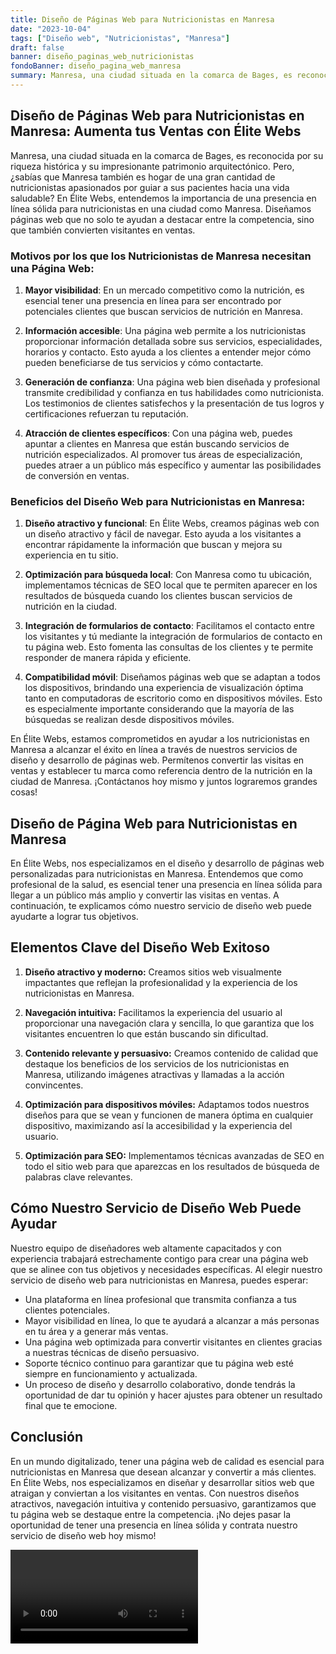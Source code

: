 ```yaml
---
title: Diseño de Páginas Web para Nutricionistas en Manresa
date: "2023-10-04"
tags: ["Diseño web", "Nutricionistas", "Manresa"]
draft: false
banner: diseño_paginas_web_nutricionistas
fondoBanner: diseño_pagina_web_manresa
summary: Manresa, una ciudad situada en la comarca de Bages, es reconocida por su riqueza histórica y su impresionante patrimonio arquitectónico. Pero, ¿sabías que Manresa también es hogar de una gran cantidad de nutricionistas apasionados por guiar a sus pacientes hacia una vida saludable? En Élite Webs, entendemos la importancia de una presencia en línea sólida para nutricionistas en una ciudad como Manresa. Diseñamos páginas web que no solo te ayudan a destacar entre la competencia, sino que también convierten visitantes en ventas.
---
```



## Diseño de Páginas Web para Nutricionistas en Manresa: Aumenta tus Ventas con Élite Webs

Manresa, una ciudad situada en la comarca de Bages, es reconocida por su riqueza histórica y su impresionante patrimonio arquitectónico. Pero, ¿sabías que Manresa también es hogar de una gran cantidad de nutricionistas apasionados por guiar a sus pacientes hacia una vida saludable? En Élite Webs, entendemos la importancia de una presencia en línea sólida para nutricionistas en una ciudad como Manresa. Diseñamos páginas web que no solo te ayudan a destacar entre la competencia, sino que también convierten visitantes en ventas.

### Motivos por los que los Nutricionistas de Manresa necesitan una Página Web:

1. **Mayor visibilidad**: En un mercado competitivo como la nutrición, es esencial tener una presencia en línea para ser encontrado por potenciales clientes que buscan servicios de nutrición en Manresa.

2. **Información accesible**: Una página web permite a los nutricionistas proporcionar información detallada sobre sus servicios, especialidades, horarios y contacto. Esto ayuda a los clientes a entender mejor cómo pueden beneficiarse de tus servicios y cómo contactarte.

3. **Generación de confianza**: Una página web bien diseñada y profesional transmite credibilidad y confianza en tus habilidades como nutricionista. Los testimonios de clientes satisfechos y la presentación de tus logros y certificaciones refuerzan tu reputación.

4. **Atracción de clientes específicos**: Con una página web, puedes apuntar a clientes en Manresa que están buscando servicios de nutrición especializados. Al promover tus áreas de especialización, puedes atraer a un público más específico y aumentar las posibilidades de conversión en ventas.

### Beneficios del Diseño Web para Nutricionistas en Manresa:

1. **Diseño atractivo y funcional**: En Élite Webs, creamos páginas web con un diseño atractivo y fácil de navegar. Esto ayuda a los visitantes a encontrar rápidamente la información que buscan y mejora su experiencia en tu sitio.

2. **Optimización para búsqueda local**: Con Manresa como tu ubicación, implementamos técnicas de SEO local que te permiten aparecer en los resultados de búsqueda cuando los clientes buscan servicios de nutrición en la ciudad.

3. **Integración de formularios de contacto**: Facilitamos el contacto entre los visitantes y tú mediante la integración de formularios de contacto en tu página web. Esto fomenta las consultas de los clientes y te permite responder de manera rápida y eficiente.

4. **Compatibilidad móvil**: Diseñamos páginas web que se adaptan a todos los dispositivos, brindando una experiencia de visualización óptima tanto en computadoras de escritorio como en dispositivos móviles. Esto es especialmente importante considerando que la mayoría de las búsquedas se realizan desde dispositivos móviles.

En Élite Webs, estamos comprometidos en ayudar a los nutricionistas en Manresa a alcanzar el éxito en línea a través de nuestros servicios de diseño y desarrollo de páginas web. Permítenos convertir las visitas en ventas y establecer tu marca como referencia dentro de la nutrición en la ciudad de Manresa. ¡Contáctanos hoy mismo y juntos lograremos grandes cosas!

<GifSeo />

<Cta />

## Diseño de Página Web para Nutricionistas en Manresa

En Élite Webs, nos especializamos en el diseño y desarrollo de páginas web personalizadas para nutricionistas en Manresa. Entendemos que como profesional de la salud, es esencial tener una presencia en línea sólida para llegar a un público más amplio y convertir las visitas en ventas. A continuación, te explicamos cómo nuestro servicio de diseño web puede ayudarte a lograr tus objetivos.

## Elementos Clave del Diseño Web Exitoso

1. **Diseño atractivo y moderno:** Creamos sitios web visualmente impactantes que reflejan la profesionalidad y la experiencia de los nutricionistas en Manresa.

2. **Navegación intuitiva:** Facilitamos la experiencia del usuario al proporcionar una navegación clara y sencilla, lo que garantiza que los visitantes encuentren lo que están buscando sin dificultad.

3. **Contenido relevante y persuasivo:** Creamos contenido de calidad que destaque los beneficios de los servicios de los nutricionistas en Manresa, utilizando imágenes atractivas y llamadas a la acción convincentes.

4. **Optimización para dispositivos móviles:** Adaptamos todos nuestros diseños para que se vean y funcionen de manera óptima en cualquier dispositivo, maximizando así la accesibilidad y la experiencia del usuario.

5. **Optimización para SEO:** Implementamos técnicas avanzadas de SEO en todo el sitio web para que aparezcas en los resultados de búsqueda de palabras clave relevantes.

## Cómo Nuestro Servicio de Diseño Web Puede Ayudar

Nuestro equipo de diseñadores web altamente capacitados y con experiencia trabajará estrechamente contigo para crear una página web que se alinee con tus objetivos y necesidades específicas. Al elegir nuestro servicio de diseño web para nutricionistas en Manresa, puedes esperar:

- Una plataforma en línea profesional que transmita confianza a tus clientes potenciales.
- Mayor visibilidad en línea, lo que te ayudará a alcanzar a más personas en tu área y a generar más ventas.
- Una página web optimizada para convertir visitantes en clientes gracias a nuestras técnicas de diseño persuasivo.
- Soporte técnico continuo para garantizar que tu página web esté siempre en funcionamiento y actualizada.
- Un proceso de diseño y desarrollo colaborativo, donde tendrás la oportunidad de dar tu opinión y hacer ajustes para obtener un resultado final que te emocione.

## Conclusión

En un mundo digitalizado, tener una página web de calidad es esencial para nutricionistas en Manresa que desean alcanzar y convertir a más clientes. En Élite Webs, nos especializamos en diseñar y desarrollar sitios web que atraigan y conviertan a los visitantes en ventas. Con nuestros diseños atractivos, navegación intuitiva y contenido persuasivo, garantizamos que tu página web se destaque entre la competencia. ¡No dejes pasar la oportunidad de tener una presencia en línea sólida y contrata nuestro servicio de diseño web hoy mismo!

<Video />

<CtaBot job="Nutricionistas" city="Manresa" />

<Gmaps query="Manresa+españa+maps" />
